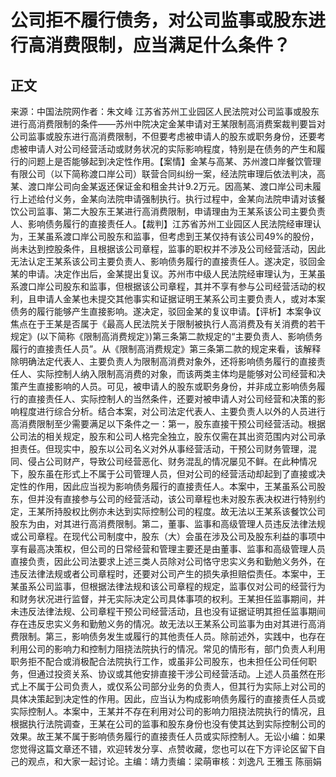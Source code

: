 # 公司拒不履行债务，对公司监事或股东进行高消费限制，应当满足什么条件？
## 正文
来源：中国法院网作者：朱文峰 江苏省苏州工业园区人民法院对公司监事或股东进行高消费限制的条件——苏州中院决定金某申请对王某限制高消费案裁判要旨对公司监事或股东进行高消费限制，不但要考虑被申请人的股东或职务身份，还要考虑被申请人对公司经营活动或财务状况的实际影响程度，特别是在债务的产生和履行的问题上是否能够起到决定性作用。【案情】金某与高某、苏州渡口岸餐饮管理有限公司（以下简称渡口岸公司）联营合同纠纷一案，经法院审理后依法判决，高某、渡口岸公司向金某返还保证金和租金共计9.2万元。因高某、渡口岸公司未履行上述给付义务，金某向法院申请强制执行。执行过程中，金某向法院申请对该餐饮公司监事、第二大股东王某进行高消费限制，申请理由为王某系该公司主要负责人、影响债务履行的直接责任人。【裁判】江苏省苏州工业园区人民法院经审理认为，王某虽系渡口岸公司股东和监事，但考虑到王某仅持有该公司49%的股份，尚未达到控股条件，且根据该公司章程，监事的职权并不涉及公司经营活动，因此无法认定王某系该公司主要负责人、影响债务履行的直接责任人。遂决定，驳回金某的申请。决定作出后，金某提出复议。苏州市中级人民法院经审理认为，王某虽系渡口岸公司股东和监事，但根据该公司章程，其并不享有参与公司经营活动的权利，且申请人金某也未提交其他事实和证据证明王某系公司主要负责人，或对本案债务的履行能够产生直接影响。遂决定，驳回金某的复议申请。【评析】本案争议焦点在于王某是否属于《最高人民法院关于限制被执行人高消费及有关消费的若干规定》(以下简称《限制高消费规定》)第三条第二款规定的“主要负责人、影响债务履行的直接责任人员”。从《限制高消费规定》第三条第二款的规定来看，该解释除明确法定代表人、主要负责人为限制高消费对象外，还将影响债务履行的直接责任人、实际控制人纳入限制高消费的对象，而该两类主体均是能够对公司经营和决策产生直接影响的人员。可见，被申请人的股东或职务身份，并非成立影响债务履行的直接责任人、实际控制人的当然条件，还要对被申请人对公司经营和决策的影响程度进行综合分析。结合本案，对公司法定代表人、主要负责人以外的人员进行高消费限制至少需要满足以下条件之一：第一，股东直接干预公司经营活动。根据公司法的相关规定，股东和公司人格完全独立，股东仅需在其出资范围内对公司承担责任。但现实中，股东以公司名义对外从事经营活动，干预公司财务管理，混同、侵占公司财产，导致公司经营恶化、财务混乱的情况屡见不鲜。在此种情况下，股东虽在形式上不属于公司管理人员，但对公司的经营活动却起到了直接或决定性的作用，因此应当视为影响债务履行的直接责任人。本案中，王某虽系公司股东，但并没有直接参与公司的经营活动，该公司章程也未对股东表决权进行特别约定，王某所持股权比例亦未达到实际控制公司的程度。故无法以王某系该餐饮公司股东为由，对其进行高消费限制。第二，董事、监事和高级管理人员违反法律法规或公司章程。在现代公司制度中，股东（大）会虽在涉及公司及股东利益的事项中享有最高决策权，但公司的日常经营和管理主要还是由董事、监事和高级管理人员直接负责，因此公司法要求上述三类人员除对公司恪守忠实义务和勤勉义务外，在违反法律法规或者公司章程时，还要对公司产生的损失承担赔偿责任。本案中，王某虽系公司监事，但根据法律法规和该公司章程的规定，监事仅对公司的经营行为和财务状况进行监督，并无实际决定公司具体事项的权利。王某担任监事期间，并未违反法律法规、公司章程干预公司经营活动，且也没有证据证明其担任监事期间存在违反忠实义务和勤勉义务的情况。故无法以王某系公司监事为由对其进行高消费限制。第三，影响债务发生或履行的其他责任人员。除前述外，实践中，也存在利用公司的影响力和控制力阻挠法院执行的情况。常见的情形有，部门负责人利用职务拒不配合或消极配合法院执行工作，或虽非公司股东，也未担任公司任何职务，但通过投资关系、协议或其他安排直接干涉公司经营活动。上述人员虽然在形式上不属于公司负责人，或仅系公司部分业务的负责人，但其行为实际上对公司的具体决策起到决定性的作用。因此，应当认为构成影响债务履行的直接责任人员或实际控制人。本案中，王某并不存在利用对公司的影响力阻挠法院执行的情况，且根据执行法院调查，王某在公司的监事和股东身份也没有使其达到实际控制公司的效果。故王某不属于影响债务履行的直接责任人员或实际控制人。无讼小编：如果您觉得这篇文章还不错，欢迎转发分享、点赞收藏，您也可以在下方评论区留下自己的观点，和大家一起讨论。主编：靖力责编：梁萌审核：刘逸凡 王雅玉 陈丽娟